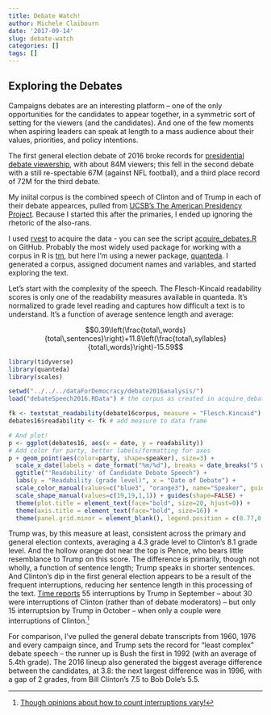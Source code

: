 ```yaml
---
title: Debate Watch!
author: Michele Claibourn
date: '2017-09-14'
slug: debate-watch
categories: []
tags: []
---
```


## Exploring the Debates

Campaigns debates are an interesting platform -- one of the only opportunities for the candidates to appear together, in a symmetric sort of setting for the viewers (and the candidates). And one of the few moments when aspiring leaders can speak at length to a mass audience about their values, priorities, and policy intentions. 

The first general election debate of 2016 broke records for [presidential debate viewership](https://en.wikipedia.org/wiki/United_States_presidential_debates#Timeline), with about 84M viewers; this fell in the second debate with a still re-spectable 67M (against NFL football), and a third place record of 72M for the third debate.

My iniital corpus is the combined speech of Clinton and of Trump in each of their debate appearces, pulled from [UCSB's The American Presidency Project](http://www.presidency.ucsb.edu/debates.php). Because I started this after the primaries, I ended up ignoring the rhetoric of the also-rans. 

I used [rvest](https://github.com/hadley/rvest) to acquire the data - you can see the script [acquire_debates.R](https://github.com/mclaibourn/debates2016) on GitHub. Probably the most widely used package for working with a corpus in R is [tm](https://cran.r-project.org/web/packages/tm/index.html), but here I'm using a newer package, [quanteda](https://github.com/kbenoit/quanteda). I generated a corpus, assigned document names and variables, and started exploring the text.

Let's start with the complexity of the speech. The Flesch-Kincaid readability scores is only one of the readability measures available in quanteda. It's normalized to grade level reading and captures how difficult a text is to understand. It's a function of average sentence length and average: 

$$0.39\left(\frac{total\,words}{total\,sentences}\right)+11.8\left(\frac{total\,syllables}{total\,words}\right)-15.59$$

```r
library(tidyverse)
library(quanteda)
library(scales)

setwd("../../../dataForDemocracy/debate2016analysis/")
load("debateSpeech2016.RData") # the corpus as created in acquire_debates.R

fk <- textstat_readability(debate16corpus, measure = "Flesch.Kincaid")
debates16$readability <- fk # add measure to data frame

# And plot!
p <- ggplot(debates16, aes(x = date, y = readability))
# Add color for party, better labels/formatting for axes
p + geom_point(aes(color=party, shape=speaker), size=3) +
  scale_x_date(labels = date_format("%m/%d"), breaks = date_breaks("5 weeks")) + # (scales)
  ggtitle("'Readability' of Candidate Debate Speech") + 
  labs(y = "Readability (grade level)", x = "Date of Debate") +
  scale_color_manual(values=c("blue3", "orange3"), name="Speaker", guide=guide_legend(reverse = TRUE)) +
  scale_shape_manual(values=c(19,19,1,1)) + guides(shape=FALSE) +
  theme(plot.title = element_text(face="bold", size=20, hjust=0)) + 
  theme(axis.title = element_text(face="bold", size=16)) + 
  theme(panel.grid.minor = element_blank(), legend.position = c(0.77,0.9), legend.text=element_text(face="bold", size=12))
```

Trump was, by this measure at least, consistent across the primary and general election contexts, averaging a 4.3 grade level to Clinton's 8.1 grade level. And the hollow orange dot near the top is Pence, who bears little resemblance to Trump on this score. The difference is primarily, though not wholly, a function of sentence length; Trump speaks in shorter sentences. And Clinton's dip in the first general election appears to be a result of the frequent interruptions, reducing her sentence length in this processing of the text. [Time reports](http://time.com/4538271/donald-trump-nasty-woman-interruption-presidential-debate/) 55 interruptions by Trump in September -- about 30 were interruptions of Clinton (rather than of debate moderators) -- but
only 15 interruptsion by Trump in October -- when only a couple were interruptions of Clinton.[^1]

For comparison, I've pulled the general debate transcripts from 1960, 1976 and every campaign since, and Trump sets the record for "least complex" debate speech -- the runner up is Bush the first in 1992 (with an average of 5.4th grade). The 2016 lineup also generated the
biggest average difference between the candidates, at 3.8: the next largest difference was in 1996, with a gap of 2 grades, from Bill Clinton's 7.5 to Bob Dole's 5.5.

[^1]: [Though opinions about how to count interruptions vary!](https://fivethirtyeight.com/features/how-many-times-did-trump-interrupt-clinton-in-the-first-debate-depends-on-how-you-count/)


